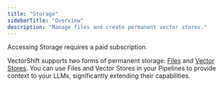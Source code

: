 ```yaml
---
title: "Storage"
sidebarTitle: "Overview"
description: "Manage files and create permanent vector stores."
---
```


<Note>
    Accessing Storage requires a paid subscription.
</Note>

VectorShift supports two forms of permanent storage: [Files](/vectorshift/platform/storage/files) and [Vector Stores](/vectorshift/platform/storage/vector-stores). You can use Files and Vector Stores in your Pipelines to provide context to your LLMs, significantly extending their capabilities.
